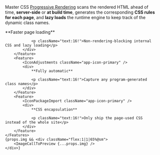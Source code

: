 
Master CSS [Progressive Rendering](/guide/rendering-modes/progressive-rendering) scans the rendered HTML ahead of time, **server-side** or **at build time**, generates the corresponding **CSS rules for each page**, and **lazy loads** the runtime engine to keep track of the dynamic class names.
<div className="flex flex:wrap@<sm gap:12x my:14x">
    <Features className={clsx(props.img ? 'w:35%@sm' : 'grid-cols:3@sm')}>
        <Feature>
            <IconDevicesBolt className="app-icon-primary" />
            <div>
                **Faster page loading**

                <p className="text:16!">Non-rendering-blocking internal CSS and lazy loading</p>
            </div>
        </Feature>
        <Feature>
            <IconAdjustments className="app-icon-primary" />
            <div>
                **Fully automatic**

                <p className="text:16!">Capture any program-generated class names</p>
            </div>
        </Feature>
        <Feature>
            <IconPackageImport className="app-icon-primary" />
            <div>
                **CSS encapsulation**

                <p className="text:16!">Only ship the page-used CSS instead of the whole site</p>
            </div>
        </Feature>
    </Features>
    {props.img && <div className="flex:1|1|65%@sm">
        <ImageCallToPreview {...props.img} />
    </div>}
</div>